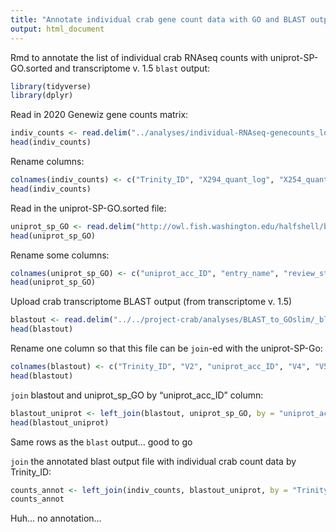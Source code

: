 ```yaml
---
title: "Annotate individual crab gene count data with GO and BLAST output"
output: html_document
---
```

Rmd to annotate the list of individual crab RNAseq counts with uniprot-SP-GO.sorted and transcriptome v. 1.5 `blast` output: 

```r
library(tidyverse)
library(dplyr)
```

Read in 2020 Genewiz gene counts matrix: 
```r
indiv_counts <- read.delim("../analyses/individual-RNAseq-genecounts_log.txt", sep = '\t')
head(indiv_counts)
```

Rename columns: 
```r
colnames(indiv_counts) <- c("Trinity_ID", "X294_quant_log", "X254_quant_log", "X280_quant_log", "X485_quant_log", "X481_quant_log", "X173_quant_log", "X222_quant_log", "X151_quant_log", "X272_quant_log", "X132_quant_log", "X127_quant_log", "X73_quant_log", "X427_quant_log", "X118_quant_log", "X334_quant_log", "X349_quant_log", "X425_quant_log", "X178_quant_log", "X72_quant_log", "X463_quant_log", "X221_quant_log", "X445_quant_log", "X359_quant_log", "X113_quant_log", "CrabH_2", "CrabE_2", "CrabI_2", "CrabC_17", "CrabB_17", "CrabG_0", "CrabF_2", "CrabE_0", "CrabG_2", "CrabC_0", "CrabI_0", "CrabD_0", "CrabD_17", "CrabB_0", "CrabC_2", "CrabB_2", "CrabF_17", "CrabA_0", "CrabH_0", "CrabA_17", "CrabD_2", "CrabE_17", "CrabA_2", "CrabF_0")
head(indiv_counts)
```


Read in the uniprot-SP-GO.sorted file:
```r
uniprot_sp_GO <- read.delim("http://owl.fish.washington.edu/halfshell/bu-alanine-wd/17-07-20/uniprot-SP-GO.sorted", sep = '\t', header = FALSE)
head(uniprot_sp_GO)
```

Rename some columns: 
```r
colnames(uniprot_sp_GO) <- c("uniprot_acc_ID", "entry_name", "review_status", "protein_name", "gene_name", "organism", "length", "V8", "V9", "V10", "V11", "gene_ontology_IDs")
head(uniprot_sp_GO)
```

Upload crab transcriptome BLAST output (from transcriptome v. 1.5)
```r
blastout <- read.delim("../../project-crab/analyses/BLAST_to_GOslim/_blast-sep.tab", sep = '\t', header = FALSE)
head(blastout)
```


Rename one column so that this file can be `join`-ed with the uniprot-SP-Go:
```r
colnames(blastout) <- c("Trinity_ID", "V2", "uniprot_acc_ID", "V4", "V5", "V6", "V7", "V8", "V9", "V10", "V11", "V12", "V13", "V14")
head(blastout)
```

`join` blastout and uniprot_sp_GO by "uniprot_acc_ID" column:
```r
blastout_uniprot <- left_join(blastout, uniprot_sp_GO, by = "uniprot_acc_ID")
head(blastout_uniprot)
```
Same rows as the `blast` output... good to go

`join` the annotated blast output file with individual crab count data by Trinity_ID:
```r
counts_annot <- left_join(indiv_counts, blastout_uniprot, by = "Trinity_ID")
counts_annot
```

Huh... no annotation... 



